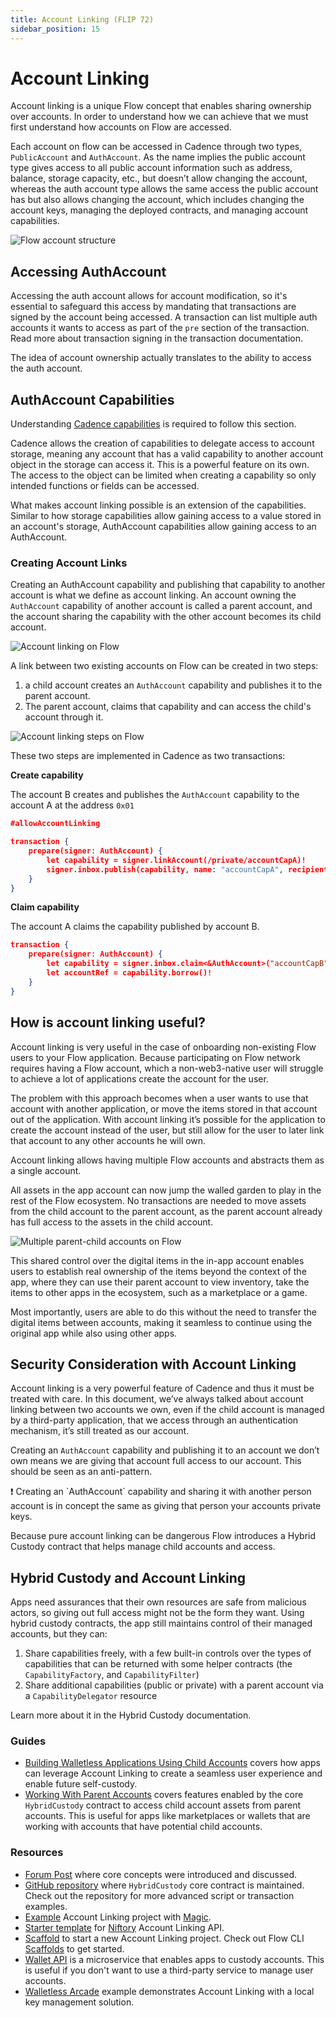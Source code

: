 ```yaml
---
title: Account Linking (FLIP 72)
sidebar_position: 15
---
```


# Account Linking

Account linking is a unique Flow concept that enables sharing ownership over accounts. In order to understand how we can achieve that we must first understand how accounts on Flow are accessed.

Each account on flow can be accessed in Cadence through two types, `PublicAccount` and `AuthAccount`. As the name implies the public account type gives access to all public account information such as address, balance, storage capacity, etc., but doesn’t allow changing the account, whereas the auth account type allows the same access the public account has but also allows changing the account, which includes changing the account keys, managing the deployed contracts, and managing account capabilities.

![Flow account structure](resources/account.png)

## Accessing AuthAccount

Accessing the auth account allows for account modification, so it's essential to safeguard this access by mandating that transactions are signed by the account being accessed. A transaction can list multiple auth accounts it wants to access as part of the `pre` section of the transaction. Read more about transaction signing in the transaction documentation.

The idea of account ownership actually translates to the ability to access the auth account.

## AuthAccount Capabilities

Understanding [Cadence capabilities](../../cadence/language/capability-based-access-control) is required to follow this section.

Cadence allows the creation of capabilities to delegate access to account storage, meaning any account that has a valid capability to another account object in the storage can access it. This is a powerful feature on its own. The access to the object can be limited when creating a capability so only intended functions or fields can be accessed.

What makes account linking possible is an extension of the capabilities. Similar to how storage capabilities allow gaining access to a value stored in an account's storage, AuthAccount capabilities allow gaining access to an AuthAccount.

### Creating Account Links

Creating an AuthAccount capability and publishing that capability to another account is what we define as account linking. An account owning the `AuthAccount` capability of another account is called a parent account, and the account sharing the capability with the other account becomes its child account.

![Account linking on Flow](resources/linking.png)

A link between two existing accounts on Flow can be created in two steps:

1. a child account creates an `AuthAccount` capability and publishes it to the parent account.
2. The parent account, claims that capability and can access the child's account through it.

![Account linking steps on Flow](resources/linking-steps.png)

These two steps are implemented in Cadence as two transactions:

************************************Create capability************************************

The account B creates and publishes the `AuthAccount` capability to the account A at the address `0x01`

```json
#allowAccountLinking

transaction {
    prepare(signer: AuthAccount) {
        let capability = signer.linkAccount(/private/accountCapA)!
        signer.inbox.publish(capability, name: "accountCapA", recipient: 0x1)
    }
}
```

****************************Claim capability****************************

The account A claims the capability published by account B.

```json
transaction {
    prepare(signer: AuthAccount) {
        let capability = signer.inbox.claim<&AuthAccount>("accountCapB", provider: 0x2)!
        let accountRef = capability.borrow()!
    }
}
```

## How is account linking useful?

Account linking is very useful in the case of onboarding non-existing Flow users to your Flow application. Because participating on Flow network requires having a Flow account, which a non-web3-native user will struggle to achieve a lot of applications create the account for the user.

The problem with this approach becomes when a user wants to use that account with another application, or move the items stored in that account out of the application. With account linking it’s possible for the application to create the account instead of the user, but still allow for the user to later link that account to any other accounts he will own.

Account linking allows having multiple Flow accounts and abstracts them as a single account.

All assets in the app account can now jump the walled garden to play in the rest of the Flow ecosystem. No transactions are needed to move assets from the child account to the parent account, as the parent account already has full access to the assets in the child account.

![Multiple parent-child accounts on Flow](resources/multiple-accounts.png)

This shared control over the digital items in the in-app account enables users to establish real ownership of the items beyond the context of the app, where they can use their parent account to view inventory, take the items to other apps in the ecosystem, such as a marketplace or a game.

Most importantly, users are able to do this without the need to transfer the digital items between accounts, making it seamless to continue using the original app while also using other apps.

## Security Consideration with Account Linking

Account linking is a very powerful feature of Cadence and thus it must be treated with care. In this document, we’ve always talked about account linking between two accounts we own, even if the child account is managed by a third-party application, that we access through an authentication mechanism, it’s still treated as our account.

Creating an `AuthAccount` capability and publishing it to an account we don’t own means we are giving that account full access to our account. This should be seen as an anti-pattern.

<aside>
❗ Creating an `AuthAccount` capability and sharing it with another person account is in concept the same as giving that person your accounts private keys.

</aside>

Because pure account linking can be dangerous Flow introduces a Hybrid Custody contract that helps manage child accounts and access.

## Hybrid Custody and Account Linking

Apps need assurances that their own resources are safe from malicious actors, so giving out full access might not be the form they want. Using hybrid custody contracts, the app still maintains control of their managed accounts, but they can:

1. Share capabilities freely, with a few built-in controls over the types of capabilities that can be returned with some helper contracts (the `CapabilityFactory`, and `CapabilityFilter`)
2. Share additional capabilities (public or private) with a parent account via a `CapabilityDelegator` resource

Learn more about it in the Hybrid Custody documentation.

### Guides[](https://developers.flow.com/concepts/account-linking#guides)

- [Building Walletless Applications Using Child Accounts](https://developers.flow.com/concepts/account-linking/child-accounts) covers how apps can leverage Account Linking to create a seamless user experience and enable future self-custody.
- [Working With Parent Accounts](https://developers.flow.com/concepts/account-linking/parent-accounts) covers features enabled by the core `HybridCustody` contract to access child account assets from parent accounts. This is useful for apps like marketplaces or wallets that are working with accounts that have potential child accounts.

### Resources[](https://developers.flow.com/concepts/account-linking#resources)

- [Forum Post](https://forum.onflow.org/t/hybrid-custody/4016) where core concepts were introduced and discussed.
- [GitHub repository](https://github.com/onflow/hybrid-custody) where `HybridCustody` core contract is maintained. Check out the repository for more advanced script or transaction examples.
- [Example](https://github.com/jribbink/magic-link-hc-sample/) Account Linking project with [Magic](https://magic.link/).
- [Starter template](https://github.com/Niftory/niftory-samples/tree/main/walletless-onboarding) for [Niftory](https://niftory.com/) Account Linking API.
- [Scaffold](https://github.com/onflow/hybrid-custody-scaffold) to start a new Account Linking project. Check out Flow CLI [Scaffolds](https://developers.flow.com/tooling/flow-cli/super-commands#using-scaffolds) to get started.
- [Wallet API](https://github.com/flow-hydraulics/flow-wallet-api/) is a microservice that enables apps to custody accounts. This is useful if you don't want to use a third-party service to manage user accounts.
- [Walletless Arcade](https://github.com/onflow/walletless-arcade-example) example demonstrates Account Linking with a local key management solution.